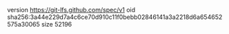 version https://git-lfs.github.com/spec/v1
oid sha256:3a44e229d7a4c6ce70d910c11f0bebb02846141a3a2218d6a654652575a30065
size 52196
